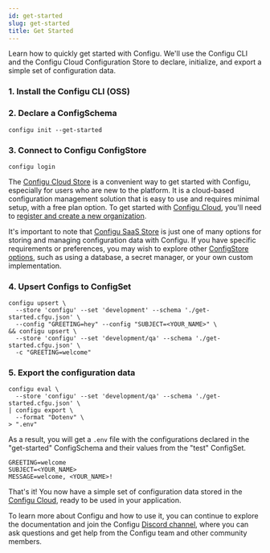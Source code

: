 ```yaml
---
id: get-started
slug: get-started
title: Get Started
---
```



Learn how to quickly get started with Configu.
We'll use the Configu CLI and the Configu Cloud Configuration Store to declare, initialize, and export a simple set of configuration data.

### 1. Install the Configu CLI (OSS)

<CliInstallSnippet />

### 2. Declare a ConfigSchema

```shell
configu init --get-started
```

### 3. Connect to Configu ConfigStore

```shell
configu login
```

<Admonition>

The [Configu Cloud Store](https://app.configu.com/) is a convenient way to get started with Configu, especially for users who are new to the platform. It is a cloud-based configuration management solution that is easy to use and requires minimal setup, with a free plan option.
To get started with [Configu Cloud](https://app.configu.com/), you'll need to [register and create a new organization](https://app.configu.com/).

It's important to note that [Configu SaaS Store](https://app.configu.com/) is just one of many options for storing and managing configuration data with Configu. If you have specific requirements or preferences, you may wish to explore other [ConfigStore options](/config-store/#supported-stores), such as using a database, a secret manager, or your own custom implementation.

</Admonition>

### 4. Upsert Configs to ConfigSet

```shell
configu upsert \
  --store 'configu' --set 'development' --schema './get-started.cfgu.json' \
  --config "GREETING=hey" --config "SUBJECT=<YOUR_NAME>" \
&& configu upsert \
  --store 'configu' --set 'development/qa' --schema './get-started.cfgu.json' \
  -c "GREETING=welcome"
```

### 5. Export the configuration data

```shell
configu eval \
  --store 'configu' --set 'development/qa' --schema './get-started.cfgu.json' \
| configu export \
  --format "Dotenv" \
> ".env"
```

As a result, you will get a `.env` file with the configurations declared in the "get-started" ConfigSchema and their values from the "test" ConfigSet.

```.env
GREETING=welcome
SUBJECT=<YOUR_NAME>
MESSAGE=welcome, <YOUR_NAME>!
```

That's it! You now have a simple set of configuration data stored in the [Configu Cloud](https://app.configu.com/), ready to be used in your application.

To learn more about Configu and how to use it, you can continue to explore the documentation and join the Configu [Discord channel](https://discord.com/invite/cjSBxnB9z8), where you can ask questions and get help from the Configu team and other community members.
